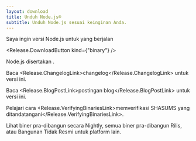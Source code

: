 ```yaml
---
layout: download
title: Unduh Node.js®
subtitle: Unduh Node.js sesuai keinginan Anda.
---
```


<section>
Saya ingin versi Node.js <Release.VersionDropdown /> untuk <Release.OperatingSystemDropdown /> yang berjalan <Release.BitnessDropdown />

<Release.DownloadButton kind={"binary"} />
</section>

<section>
Node.js disertakan <Release.NpmLink />.

Baca <Release.ChangelogLink>changelog</Release.ChangelogLink> untuk versi ini.

Baca <Release.BlogPostLink>postingan blog</Release.BlogPostLink> untuk versi ini.

Pelajari cara <Release.VerifyingBinariesLink>memverifikasi SHASUMS yang ditandatangani</Release.VerifyingBinariesLink>.

Lihat <LinkWithArrow href="https://nodejs.org/download/nightly/">biner pra-dibangun secara Nightly</LinkWithArrow>, semua <LinkWithArrow href="https://nodejs.org/download/release/">biner pra-dibangun Rilis</LinkWithArrow>, atau <LinkWithArrow href="https://unofficial-builds.nodejs.org/download/">Bangunan Tidak Resmi</LinkWithArrow> untuk platform lain.

</section>
